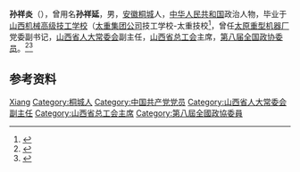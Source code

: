 '''孙祥炎'''（{{bd|1933年|}}），曾用名'''孙祥延'''，男，[[安徽|安徽]][[桐城|桐城]]人，[[中华人民共和国|中华人民共和国]]政治人物，毕业于[[山西机械高级技工学校|山西机械高级技工学校]]（[[太重集团公司|太重集团公司]]技工学校-太重技校<ref>{{cite news|title=山西机械高级技工学校 学校概况|url=http://www.tzjx.com/foredetail/C0204/1086.html|accessdate=2018-03-28|newspaper=山西机械高级技工学校|archive-date=2019-05-11|archive-url=https://web.archive.org/web/20190511005943/http://tzjx.com/foredetail/C0204/1086.html|dead-url=no}}</ref>，曾任[[太原重型机器厂|太原重型机器厂]]党委副书记，[[山西省人大常委会|山西省人大常委会]]副主任，[[山西省总工会|山西省总工会]]主席，[[第八届全国政协委员|第八届全国政协委员]]。<ref>{{Cite book|title=中华人民共和国职官志|author=何虎生, 李耀东, 向常福主编|publisher=中国社会出版社|year=2003|isbn=9787800883934|location=北京|pages=}}</ref><ref>{{Cite book|title=历届全国政协委员人名辞典|author=|publisher=中国国际广播出版社|year=1996|isbn=9787507813746|location=北京|pages=286}}</ref>

== 参考资料 ==
{{reflist}}

{{中国人物小作品}}

{{Authority control}}
{{DEFAULTSORT:Sun孙}}
[[Category:孙姓|Xiang]]
[[Category:桐城人|Category:桐城人]]
[[Category:中国共产党党员|Category:中国共产党党员]]
[[Category:山西省人大常委会副主任|Category:山西省人大常委会副主任]]
[[Category:山西省总工会主席|Category:山西省总工会主席]]
[[Category:第八屆全國政協委員|Category:第八屆全國政協委員]]